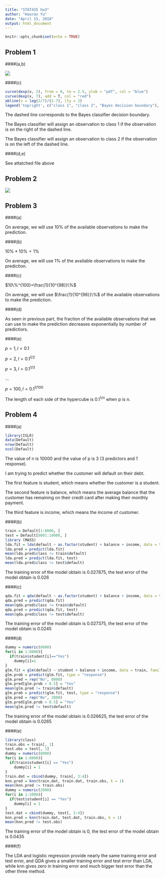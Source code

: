 ---
title: "STAT435 hw3"
author: "Haoran Yu"
date: "April 15, 2018"
output: html_document
---

```{r setup, include=FALSE}
knitr::opts_chunk$set(echo = TRUE)
```

## Problem 1

####(a,b)

![](Problem 1.jpg)

####(c)

```{r}
curve(dexp(x, 2), from = 0, to = 2.5, ylab = "pdf", col = "blue")
curve(dexp(x, 7), add = T, col = "red")
abline(v = log(2/7)/(2-7), lty = 2)
legend('topright', c("class 1", "class 2", "Bayes decision boundary"), col = c("blue", "red", "black"), lty = c(1,1,2))
```

The dashed line corresponds to the Bayes classifier decision boundary.

The Bayes classifier will assign an observation to class 1 if the observation is on the right of the dashed line.

The Bayes classifier will assign an observation to class 2 if the observation is on the left of the dashed line.

####(d,e)

See attatched file above

## Problem 2

![](Problem 2.jpg)

## Problem 3

####(a)

On average, we will use 10% of the available observations to make the prediction.

####(b)

$10\% *10\%=1\%$

On average, we will use 1% of the available observations to make the prediction.

####(c)

$10\%^{100}=\frac{1}{10^{98}}\%$

On average, we will use $\frac{1}{10^{98}}\%$ of the available observations to make the prediction.

####(d)

As seen in previous part, the fraction of the available observations that we can use to make the prediction decreases exponentially by number of predictiors.

####(e)

$p=1,l=0.1$

$p=2,l=0.1^{1/2}$

$p=3,l=0.1^{1/3}$

...

$p=100,l=0.1^{1/100}$

The length of each side of the hypercube is $0.1^{1/n}$ when p is n.

## Problem 4

####(a)

```{r}
library(ISLR)
data(Default)
nrow(Default)
ncol(Default)
```

The value of n is 10000 and the value of p is 3 (3 predictors and 1 response).

I am trying to predict whether the customer will default on their debt.

The first feature is student, which means whether the customer is a student.

The second feature is balance, which means the average balance that the customer has remaining on their credit card after making their monthly payment.

The third feature is income, which means the income of customer.

####(b)

```{r}
train = Default[1:8000, ]
test = Default[8001:10000, ]
library (MASS)
lda.fit = lda(default ~ as.factor(student) + balance + income, data = train)
lda.pred = predict(lda.fit)
mean(lda.pred$class != train$default)
lda.pred = predict(lda.fit, test)
mean(lda.pred$class != test$default)
```

The training error of the model obtain is 0.027875, the test error of the model obtain is 0.026

####(c)

```{r}
qda.fit = qda(default ~ as.factor(student) + balance + income, data = train)
qda.pred = predict(qda.fit)
mean(qda.pred$class != train$default)
qda.pred = predict(qda.fit, test)
mean(qda.pred$class != test$default)
```

The training error of the model obtain is 0.027375, the test error of the model obtain is 0.0245

####(d)

```{r}
dummy = numeric(8000)
for(i in 1:8000){
  if(train$student[i]=="Yes")
    dummy[i]=1
}
glm.fit = glm(default ~ student + balance + income, data = train, family = binomial)
glm.prob = predict(glm.fit, type = "response")
glm.pred = rep("No", 8000)
glm.pred[glm.prob > 0.5] = "Yes"
mean(glm.pred != train$default)
glm.prob = predict(glm.fit, test, type = "response")
glm.pred = rep("No", 2000)
glm.pred[glm.prob > 0.5] = "Yes"
mean(glm.pred != test$default)
```

The training error of the model obtain is 0.026625, the test error of the model obtain is 0.0265

####(e)

```{r}
library(class)
train.obs = train[, 1]
test.obs = test[, 1]
dummy = numeric(8000)
for(i in 1:8000){
  if(train$student[i] == "Yes") 
    dummy[i] = 1
}
train.dat = cbind(dummy, train[, 3:4])
knn.pred = knn(train.dat, train.dat, train.obs, k = 1)
mean(knn.pred != train.obs)
dummy = numeric(2000)
for(i in 1:2000){
  if(test$student[i] == "Yes") 
    dummy[i] = 1
}
test.dat = cbind(dummy, test[, 3:4])
knn.pred = knn(train.dat, test.dat, train.obs, k = 1)
mean(knn.pred != test.obs)
```

The training error of the model obtain is 0, the test error of the model obtain is 0.0435

####(f)

The LDA and logistic regression provide nearly the same training error and test error, and QDA gives a smaller training error and test error than LDA, while knn gives zero in training error and much bigger test error than the other three method.
